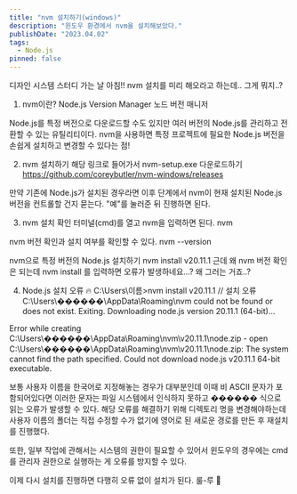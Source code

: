 ```yaml
---
title: "nvm 설치하기(windows)"
description: "윈도우 환경에서 nvm을 설치해보았다."
publishDate: "2023.04.02"
tags:
  - Node.js
pinned: false
---
```


디자인 시스템 스터디 가는 날 아침!!
nvm 설치를 미리 해오라고 하는데.. 그게 뭐지..?


1. nvm이란?
Node.js Version Manager
노드 버전 매니저

Node.js를 특정 버전으로 다운로드할 수도 있지만
여러 버전의 Node.js를 관리하고 전환할 수 있는 유틸리티이다.
nvm을 사용하면 특정 프로젝트에 필요한 Node.js 버전을 손쉽게 설치하고 변경할 수 있다는 점!


2. nvm 설치하기
해당 링크로 들어가서 nvm-setup.exe 다운로드하기
https://github.com/coreybutler/nvm-windows/releases


만약 기존에 Node.js가 설치된 경우라면 이후 단계에서 nvm이 현재 설치된 Node.js 버전을 컨트롤할 건지 묻는다. "예"를 눌러준 뒤 진행하면 된다.

3. nvm 설치 확인
터미널(cmd)를 열고 nvm을 입력하면 된다.
nvm



nvm 버전 확인과 설치 여부를 확인할 수 있다.
nvm --version



nvm으로 특정 버전의 Node.js 설치하기
nvm install v20.11.1
근데 왜 nvm 버전 확인은 되는데 nvm install 를 입력하면 오류가 발생하네요...? 왜 그러는 거죠..?


4. Node.js 설치 오류 🔥
C:\Users\이름>nvm install v20.11.1 // 설치 오류
C:\Users\������\AppData\Roaming\nvm could not be found or does not exist. Exiting.
Downloading node.js version 20.11.1 (64-bit)...

Error while creating
C:\Users\������\AppData\Roaming\nvm\v20.11.1\node.zip - open
C:\Users\������\AppData\Roaming\nvm\v20.11.1\node.zip: The system cannot find the path specified.
Could not download node.js v20.11.1 64-bit executable.

보통 사용자 이름을 한국어로 지정해놓는 경우가 대부분인데 이때 비 ASCII 문자가 포함되어있다면 이러한 문자는 파일 시스템에서 인식하지 못하고 ������ 식으로 읽는 오류가 발생할 수 있다. 해당 오류를 해결하기 위해 디렉토리 명을 변경해야하는데 사용자 이름의 폴더는 직접 수정할 수가 없기에 영어로 된 새로운 경로를 만든 후 재설치를 진행했다.


또한, 일부 작업에 관해서는 시스템의 권한이 필요할 수 있어서 윈도우의 경우에는 cmd를 관리자 권한으로 실행하는 게 오류를 방지할 수 있다.



이제 다시 설치를 진행하면 다행히 오류 없이 설치가 된다. 룰-루 🐯

